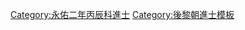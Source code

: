 {{Navbox
|name = 永佑二年丙辰科庭試進士榜
|title = [[後黎朝進士列表|永佑二年（1736年）丙辰科庭試進士榜]]
|titlestyle = background-color:#FFD700;
|image =
|style = width:100%;text-align:center; 
|groupstyle = text-align:center; background-color:#FFD700;
|liststyle = text-align:center;
|state = {{{state<includeonly>|collapsed</includeonly>}}}

|group1 = 第一甲<br>勅賜進士及第<br>共2名
|list1 = [[狀元]]：'''[[鄭橞|鄭　橞]]''' - [[探花]]：'''[[阮國傚]]'''

|group2 = 第二甲<br>勅賜進士出身<br>共1名
|list2 = [[黎仕滂]]

|group3 = 第三甲<br>勅賜同進士出身<br>共12名
|list3 = [[黎仕霑]] - [[武方瑅]] - [[同允珪]] - [[陶春蘭]] - [[陳伯賓]] - [[汝廷瓚]] - [[武廷權]] - [[陳名賓]] - [[阮伯珣]] - [[黎仲襄]] - [[阮世楷]] - [[阮宗勱]]

|belowstyle = text-align: center; background-color:#FFD700;
|below='''前一科：[[Template:龍德二年癸丑科庭試進士榜|龍德二年癸丑科]]　'''·'''　後一科：[[Template:永佑五年己未科庭試進士榜|永佑五年己未科]]'''
}}
[[Category:永佑二年丙辰科進士]]
<noinclude>[[Category:永佑二年丙辰科進士| ]]
[[Category:後黎朝進士模板]]</noinclude>